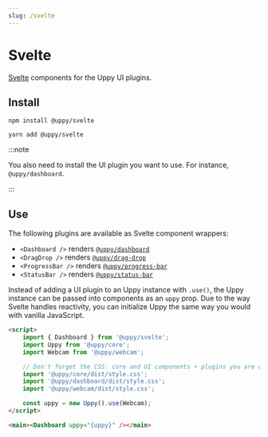 ```yaml
---
slug: /svelte
---
```



# Svelte

[Svelte][] components for the Uppy UI plugins.

## Install

<Tabs>
  <TabItem value="npm" label="NPM" default>

```shell
npm install @uppy/svelte
```

  </TabItem>

  <TabItem value="yarn" label="Yarn">

```shell
yarn add @uppy/svelte
```

  </TabItem>
</Tabs>

:::note

You also need to install the UI plugin you want to use. For instance,
`@uppy/dashboard`.

:::

## Use

The following plugins are available as Svelte component wrappers:

- `<Dashboard />` renders [`@uppy/dashboard`](/docs/dashboard)
- `<DragDrop />` renders [`@uppy/drag-drop`](/docs/drag-drop)
- `<ProgressBar />` renders [`@uppy/progress-bar`](/docs/progress-bar)
- `<StatusBar />` renders [`@uppy/status-bar`](/docs/status-bar)

Instead of adding a UI plugin to an Uppy instance with `.use()`, the Uppy
instance can be passed into components as an `uppy` prop. Due to the way Svelte
handles reactivity, you can initialize Uppy the same way you would with vanilla
JavaScript.

```html
<script>
	import { Dashboard } from '@uppy/svelte';
	import Uppy from '@uppy/core';
	import Webcam from '@uppy/webcam';

	// Don't forget the CSS: core and UI components + plugins you are using
	import '@uppy/core/dist/style.css';
	import '@uppy/dashboard/dist/style.css';
	import '@uppy/webcam/dist/style.css';

	const uppy = new Uppy().use(Webcam);
</script>

<main><Dashboard uppy="{uppy}" /></main>
```

[svelte]: https://svelte.dev
